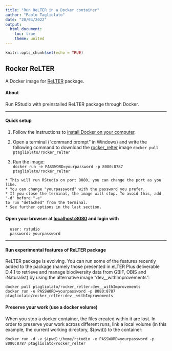 ```yaml
---
title: "Run ReLTER in a Docker container"
author: "Paolo Tagliolato"
date: "20/04/2022"
output:
  html_document:
    toc: true
    theme: united
---
```


<!-- [Back to TOC](index.html) -->

```r
knitr::opts_chunk$set(echo = TRUE)
```

## Rocker ReLTER
A Docker image for [ReLTER](https://github.com/oggioniale/ReLTER) package.

#### About
Run RStudio with preinstalled ReLTER package through Docker.

----

#### Quick setup
  1. Follow the instructions to 
[install Docker on your computer](https://docs.docker.com/get-docker/).
  1. Open a terminal ("command prompt" in Windows) and write the following command to download the
[rocker_relter](https://hub.docker.com/r/ptagliolato/rocker_relter) image
  `docker pull ptagliolato/rocker_relter`
    
  1. Run the image:  
  `docker run -e PASSWORD=yourpassword -p 8080:8787 ptagliolato/rocker_relter`
    
    * This will run RStudio on port 8080, you can change the port as you like.
    * You can change "yourpassword" with the password you prefer.
    * If you close the terminal, the image will stop. To avoid this, add "-d" before "-e" 
    to run "detached" from the terminal.
    * See further options in the last section.
    
####  Open your browser at [localhost:8080](localhost:8080) and login with

      user: rstudio  
      password: yourpassword

----

#### Run experimental features of ReLTER package

ReLTER package is evolving. You can run some of the features recently 
added to the package (namely those presented in eLTER Plus deliverable D.4.1 
to retrieve and manage biodiversity data from GBIF, OBIS and iNaturalist) by using
the alternative image "dev__withImprovements":

    docker pull ptagliolato/rocker_relter:dev__withImprovements
    docker run -e PASSWORD=yourpassword -p 8080:8787  ptagliolato/rocker_relter:dev__withImprovements


#### Preserve your work (use a docker volume)
When you stop a docker container, the files created within it are lost. In order to preserve your work across 
different runs, link a local volume (in this example, the current working directory, $(pwd)) to the container:

    docker run -d -v $(pwd):/home/rstudio -e PASSWORD=yourpassword -p 8080:8787 ptagliolato/rocker_relter

